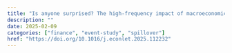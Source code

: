 ```yaml
---
title: "Is anyone surprised? The high-frequency impact of macroeconomic events on Canadian asset prices."
description: ""
date: 2025-02-09
categories: ["finance", "event-study", "spillover"]
href: "https://doi.org/10.1016/j.econlet.2025.112232"
---
```


